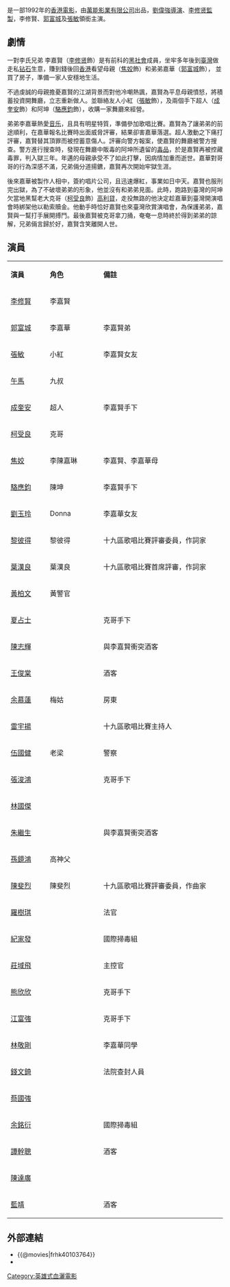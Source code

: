 {{Infobox Film
| color = #E6E6FA
|  name               = 伴我縱橫
|  original_name      = ''{{lang|en|Rhythm Of Destiny}}''
|  image              = 
|  caption            = 
|  director           = [[劉偉強|劉偉強]] 
|  producer           = [[李修贤|李修贤]]
|  producer_2         = [[陳慕貞|陳慕貞]]
|  writer             = [[馮瑞熊|馮瑞熊]]<br>[[陳寶洵|陳寶洵]]
|  starring           = [[李修贤|李修贤]]<br>[[郭富城|郭富城]]<br>[[張敏_(演員)|張敏]]<br>[[劉玉玲|劉玉玲]]<br>[[柯受良|柯受良]]<br>[[午馬|午馬]]<br>[[成奎安|成奎安]]
|  music              = [[陳斐烈|陳斐烈]]
|  maintheme          = 
|  cinematography     = [[繆建輝|繆建輝]]
|  editing            = [[陳祺合|陳祺合]]
|  production_company = [[萬能影業有限公司|萬能影業有限公司]]
|  distributor        = [[金公主娛樂有限公司|金公主娛樂有限公司]]
|  released           = {{BHKG}}：{{film date|1992|4|2}}
|  runtime            = 93分鐘
|  country            ={{BHKG}}
|  language           = [[粵語|粵語]]
|  awards             = 
|  budget             = 
|  gross              = {{BHKG}}：HK$ 7,775,386	
|  amg_id             = 
|  imdb_id            = tt0126301
|  preceded_by        = 
|  followed_by        = 
}}

{{engname|《伴我縱橫》|''Rhythm Of Destiny''}}是一部1992年的[[香港電影|香港電影]]，由[[萬能影業有限公司|萬能影業有限公司]]出品，[[劉偉強|劉偉強]][[電影導演|導演]]、[[李修贤|李修贤]][[电影制片人|監製]]，李修賢、[[郭富城|郭富城]]及[[張敏_(演員)|張敏]]領銜主演。

==劇情==
一對李氏兄弟 李嘉賢（[[李修贤|李修贤]]飾）是有前科的[[黑社會|黑社會]]成員，坐牢多年後到[[臺灣|臺灣]]做走私[[钻石|钻石]]生意，賺到錢後回[[香港|香港]]看望母親（[[焦姣|焦姣]]飾）和弟弟嘉華（[[郭富城|郭富城]]飾）， 並買了房子，準備一家人安穩地生活。

不過虔誠的母親擔憂嘉賢的江湖背景而對他冷嘲熱諷，嘉賢為平息母親憤怒，將積蓄投資開舞廳，立志重新做人。並聯絡友人小紅（[[張敏_(演員)|張敏]]飾），及兩個手下超人（[[成奎安|成奎安]]飾）和阿坤（[[駱應鈞|駱應鈞]]飾），收購一家舞廳來經營。

弟弟李嘉華熱愛[[音乐|音乐]]，且具有明星特質，準備參加歌唱比賽。嘉賢為了讓弟弟的前途順利，在嘉華報名比賽時出面威脅評審，結果卻害嘉華落選。超人激動之下痛打評審，嘉賢替其頂罪而被控蓄意傷人。評審向警方報案，使嘉賢的舞廳被警方搜查。警方進行搜查時，發現在舞廳中販毒的阿坤所遺留的[[毒品|毒品]]，於是嘉賢再被控藏毒罪，判入獄三年。年邁的母親承受不了如此打擊，因病情加重而逝世。嘉華對哥哥的行為深感不滿，兄弟倆分道揚鑣，嘉賢再次開始牢獄生涯。

後來嘉華被製作人相中，簽約唱片公司，且迅速爆紅，事業如日中天。嘉賢也服刑完出獄，為了不破壞弟弟的形象，他並沒有和弟弟見面。此時，跑路到臺灣的阿坤欠當地黑幫老大克哥（[[柯受良|柯受良]]飾）[[高利貸|高利貸]]，走投無路的他決定趁嘉華到臺灣開演唱會時綁架他以勒索贖金。他動手時恰好嘉賢也來臺灣欣賞演唱會，為保護弟弟，嘉賢與一幫打手展開搏鬥。最後嘉賢被克哥拿刀捅，奄奄一息時終於得到弟弟的諒解，兄弟倆言歸於好，嘉賢含笑離開人世。

==演員==
{|class="wikitable" width="45%"
|- style="background:cornflowerblue; color:white" align=center
|style="width:1%"|'''演員'''||style="width:1%"|'''角色'''||style="width:4%"|'''備註'''
|-
| [[李修賢|李修賢]] ||李嘉賢||
|-
| [[郭富城|郭富城]] ||李嘉華||李嘉賢弟
|-
| [[張敏|張敏]]||小紅||李嘉賢女友
|-
| [[午馬|午馬]] ||九叔||
|-
| [[成奎安|成奎安]] ||超人||李嘉賢手下
|-
| [[柯受良|柯受良]] ||克哥||
|-
| [[焦姣|焦姣]] ||李陳嘉琳||李嘉賢、李嘉華母
|-
| [[駱應鈞|駱應鈞]] ||陳坤||李嘉賢手下
|-
| [[劉玉玲|劉玉玲]] ||Donna||李嘉華女友
|-
| [[黎彼得|黎彼得]] ||黎彼得||十九區歌唱比賽評審委員，作詞家
|-
| [[葉漢良|葉漢良]] ||葉漢良||十九區歌唱比賽首席評審，作詞家
|-
| [[黃柏文|黃柏文]] ||黃警官||
|-
| [[夏占士|夏占士]] ||||克哥手下
|-
| [[陳志輝|陳志輝]] ||||與李嘉賢衝突酒客
|-
| [[王俊棠|王俊棠]] ||||酒客
|-
| [[余慕蓮|余慕蓮]] ||梅姑||房東
|-
| [[雷宇揚|雷宇揚]] ||||十九區歌唱比賽主持人
|-
| [[伍國健|伍國健]] ||老梁||警察
|-
| [[張浚鴻|張浚鴻]] ||||克哥手下
|-
| [[林國傑|林國傑]] ||||
|-
| [[朱繼生|朱繼生]] ||||與李嘉賢衝突酒客
|-
| [[孫鏡鴻|孫鏡鴻]] ||高神父||
|-
| [[陳斐烈|陳斐烈]] ||陳斐烈||十九區歌唱比賽評審委員，作曲家
|-
| [[羅樹琪|羅樹琪]] ||||法官
|-
| [[紀家發|紀家發]] ||||國際掃毒組
|-
| [[莊域飛|莊域飛]] ||||主控官
|-
| [[熊欣欣|熊欣欣]] ||||克哥手下
|-
| [[江富強|江富強]] ||||克哥手下
|-
| [[林敬剛|林敬剛]] ||||李嘉華同學
|-
| [[錢文錡|錢文錡]] ||||法院查封人員
|-
| [[蔡國強|蔡國強]] ||||
|-
| [[余銘衍|余銘衍]] ||||國際掃毒組
|-
| [[譚幹聰|譚幹聰]] ||||酒客
|-
| [[陳達廣|陳達廣]] ||||
|-
| [[藍靖|藍靖]] ||||酒客
|}

== 外部連結 ==
{{wikiquote}}
*{{@movies|frhk40103764}}
*{{Mtime|16220}}

{{郭富城}}
{{劉偉強}}
[[Category:英雄式血灑電影|Category:英雄式血灑電影]]